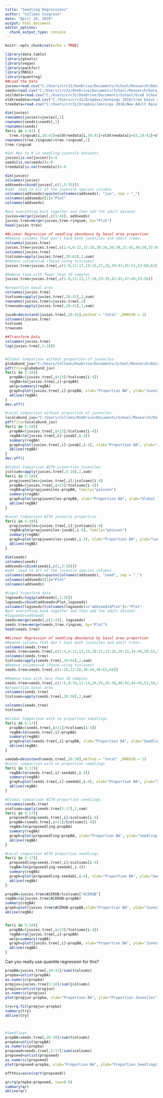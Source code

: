 ```yaml
---
title: "Seedling Regressions"
author: "Colleen Cosgrove"
date: "April 29, 2019"
output: html_document
editor_options: 
  chunk_output_type: console
---
```


```r
knitr::opts_chunk$set(echo = TRUE)
```


```r
library(data.table)
library(gtools)
library(vegan)
library(packfor)
library(MASS)
library(quantreg)
##Load the Data
juvies=read.csv("C:/Users/crc31/OneDrive/Documents/School/Research/Data/Trees/JuvenileMatrix.csv")
seeds=read.csv("C:/Users/crc31/OneDrive/Documents/School/Research/Data/Trees/SeedlingMatrix.csv")
soildata=read.csv("C:/Users/crc31/OneDrive/Documents/School/Grad School/SpatialStats/soil data May 08 for tree plots.csv")
oldtreedata=read.csv("C:/Users/crc31/Dropbox/Jennings 2016/tree basal areas.csv")
treedata=read.csv("C:/Users/crc31/Dropbox/Jennings 2016/New Adult Basal Area.csv")
```

```r
dim(juvies)
rownames(juvies)=juvies[,1]
rownames(seeds)=seeds[,1]
rownames(seeds)
for(i in 1:83) {
  tree.ringsum[i,10:42]=oldtreedata[i,10:42]+oldtreedata[i+83,10:42]+oldtreedata[i+166,10:42]  }
rownames(tree.ringsum)=tree.ringsum[,1]
tree.ringsum

#Set NAs to 0 in seedling/juvenile datasets
juvies[is.na(juvies)]<-0
seeds[is.na(seeds)]<-0
treedata[is.na(treedata)]<-0
```

```r
dim(juvies)
colnames(juvies)
addseeds=cbind(juvies[,c(1,5:35)])
#add _seed to all of the juvenile species columns
colnames(addseeds)=paste(colnames(addseeds), "juv", sep = "_")
colnames(addseeds)[1]="Plot"
colnames(addseeds)

#put everything back together and then add the adult dataset
juvies=merge(juvies[,c(1:4)], addseeds)
juvies.tree=merge(juvies,tree.ringsum, by="Plot")
head(juvies.tree)

##Linear Regression of seedling abundance by basal area proportion
#Remove columns that don't have both juveniles and adult trees.
colnames(juvies.tree)
juvies.tree=juvies.tree[,c(1:4,6:12,15:18,20:24,26:30,31:45,48:50,52:60,62:63,66:70,73:76)]
colnames(juvies.tree)
tcolsums=apply(juvies.tree[,39:63],2,sum)
#Remove columns==0 (found using tcolsums)
juvies.tree=juvies.tree[,c(1:9,11:17,19:25,27,29,30:43,45:51,53:60,62)]

#Remove taxa with fewer than 10 samples
juvies.tree=juvies.tree[,c(1:9,11:13,17:19,23:39,41:43,47:49,53:55)]

#proportion basal area
colnames(juvies.tree)
tcolsums=apply(juvies.tree[,28:41],2,sum)
rownames(juvies.tree)=juvies.tree[,1]
trowsums=apply(juvies.tree[,28:41],1,sum)

juvab=decostand(juvies.tree[,26:41],method = "total" ,MARGIN = 1)
colnames(juvies.tree)
tcolsums
trowsums

```


```r
##Transform Data
colnames(juvies.tree)
log(juvies.tree[,5:18])


#Global Comparison without proportion of juveniles.
globabund_juv="C:/Users/Colleen/OneDrive/Documents/School/Research/Data/Trees/JenningsTreeCommunity/globabund_juv.pdf"
pdf(file=globabund_juv)
for(i in 5:18){
  propBA=(juvies.tree[,i+23]/tcolsums[i-4])
  regBA=lm(juvies.tree[,i]~propBA)
  welp=summary(regBA)
  graph=plot(juvies.tree[,i]~propBA, xlab="Proportion BA", ylab="Juvenile Abundance", main=colnames(juvies.tree)[i+23])
  abline(regBA)
}
dev.off()

#Local comparison without proportion of juveniles
localabund_juv="C:/Users/Colleen/OneDrive/Documents/School/Research/Data/Trees/JenningsTreeCommunity/localabund_juv.pdf"
pdf(file=localabund_juv)
for(i in 5:18){
  propBA=(juvies.tree[,i+23]/tcolsums[i-4])
  regBA=lm(juvies.tree[,i]~juvab[,i-4])
  summary(regBA)
  graph=plot(juvies.tree[,i]~juvab[,i-4], xlab="Proportion BA", ylab="Juvenile Abundance", main=colnames(juvies.tree)[i+23])
  abline(regBA)
}
dev.off()

#Global Comparison WITH proportion juveniles
jcolsums=apply(juvies.tree[,5:18],2,sum)
for(i in 5:18){
  propjuveniles=juvies.tree[,i]/jcolsums[i-4]
  propBA=(juvies.tree[,i+23]/tcolsums[i-4])
  regBA=glm(propjuveniles~propBA, family="poisson")
  summary(regBA)
  graph=plot(propjuveniles~propBA, xlab="Proportion BA", ylab="Global Juvenile Proportion", main=colnames(juvies.tree)[i+23])
  abline(regBA)
}

#Local Comparison WITH juvenile proportion
for(i in 5:18){
  propjuveniles=juvies.tree[,i]/jcolsums[i-4]
  regBA=glm(propjuveniles~juvab[,i-4], family="poisson")
  summary(regBA)
  graph=plot(propjuveniles~juvab[,i-4], xlab="Proportion BA", ylab="Local Juvenile Abundance", main=colnames(juvies.tree)[i+23])
  abline(regBA)
}
```


```r
dim(seeds)
colnames(seeds)
addseeds=cbind(seeds[,c(1,5:38)])
#add _seed to all of the juvenile species columns
colnames(addseeds)=paste(colnames(addseeds), "seed", sep = "_")
colnames(addseeds)[1]="Plot"
colnames(addseeds)

#Log+1 transform data
logseeds=log1p(addseeds[,2:35])
logseeds=cbind(addseeds$Plot,logseeds)
colnames(logseeds)[colnames(logseeds)=="addseeds$Plot"]<-"Plot"
#put everything back together and then add the adult dataset
#logseeds=addseeds
seeds=merge(seeds[,c(1:4)], logseeds)
seeds.tree=merge(seeds,tree.ringsum, by="Plot")
head(seeds.tree)

##Linear Regression of seedling abundance by basal area proportion
#Remove columns that don't have both juveniles and adult trees.
colnames(seeds.tree)
seeds.tree=seeds.tree[,c(1:4,6:11,13,15,18:21,23:26,28:32,34:48,50:53,55:62,64:65,69:73,75:76,78:80)]
colnames(seeds.tree)
tcolsums=apply(seeds.tree[,39:64],2,sum)
#Remove columns==0 (found using tcolsums)
seeds.tree=seeds.tree[,c(1:10,12:28,30:44,46:62,64)]

#Remove taxa with less than 10 samples
seeds.tree=seeds.tree[,c(1:6,8:10,12:14,20,24,26:38,40:42,44:46,52,56,58:60)]
#proportion basal area
colnames(seeds.tree)
tcolsums=apply(seeds.tree[,26:38],2,sum)

colnames(seeds.tree)
tcolsums
```


```r
#Global Comparison with no proportion seedlings
for(i in 5:17){
  propBA=(seeds.tree[,i+21]/tcolsums[i-4])
  regBA=lm(seeds.tree[,i]~propBA)
  summary(regBA)
  graph=plot(seeds.tree[,i]~propBA, xlab="Proportion BA", ylab="Seedling Abundance", main=colnames(seeds.tree)[i+21])
  abline(regBA)
}

seedab=decostand(seeds.tree[,26:38],method = "total" ,MARGIN = 1)
#Local comparison with no proportion seedlings
for(i in 5:17){
  regBA=lm(seeds.tree[,i]~seedab[,i-4])
  summary(regBA)
  graph=plot(seeds.tree[,i]~seedab[,i-4], xlab="Proportion BA", ylab="Seedling Abundance", main=colnames(seeds.tree)[i+21])
  abline(regBA)
}

#Global comparison WITH proportion seedlings
colnames(seeds.tree)
scolsums=apply(seeds.tree[5:17],2,sum)
for(i in 5:17){
  propseedling=seeds.tree[,i]/scolsums[i-4]
  propBA=(seeds.tree[,i+21]/tcolsums[i-4])
  regBA=lm(propseedling~propBA)
  summary(regBA)
  graph=plot(propseedling~propBA, xlab="Proportion BA", ylab="Seedling Proportion", main=colnames(seeds.tree)[i+21])
  abline(regBA)
}

#Local comparison WITH proportion seedlings
for(i in 5:17){
  propseedling=seeds.tree[,i]/scolsums[i-4]
  regBA=lm(propseedling~seedab[,i-4])
  summary(regBA)
  graph=plot(propseedling~seedab[,i-4], xlab="Proportion BA", ylab="Seedling Proportion", main=colnames(seeds.tree)[i+21])
  abline(regBA)
}

```

```r
propBA=juvies.tree$ACERUB/tcolsums["ACERUB"]
regBA=rq(juvies.tree$ACERUB~propBA)
summary(regBA)
graph=plot(juvies.tree$ACERUB~propBA,xlab="Proportion BA", ylab="Juvenile Abundance", main="ACERUB")
abline(regBA)


for(i in 5:18){
  propBA=(juvies.tree[,i+23]/tcolsums[i-4])
  regBA=rq(juvies.tree[,i]~propBA)
  welp=summary(regBA)
  graph=plot(juvies.tree[,i]~propBA, xlab="Proportion BA", ylab="Juvenile Abundance", main=colnames(juvies.tree)[i+23])
  abline(regBA)
}

```
Can you really use quantile regression for this?



```r
propBA=juvies.tree[,28:41]/sum(tcolsums)
propba=unlist(propBA)
as.numeric(propba)
propjuv=juvies.tree[5:18]/sum(jcolsums)
propjuv=unlist(propjuv)
as.numeric(propjuv)
plot(propjuv~propba, xlab="Proportion BA", ylab="Proportion Juveniles", main="All Juveniles")

try=rq.fit(propjuv~propba)
summary(try)
abline(try)



#Seedlings
propBA=seeds.tree[,26:38]/sum(tcolsums)
propba=unlist(propBA)
as.numeric(propba)
propseed=seeds.tree[,5:17]/sum(scolsums)
propseed=unlist(propseed)
as.numeric(propseed)
plot(propseed~propba, xlab="Proportion BA", ylab="Proportion Seedlings", main="All Seedlings")

effthis=asin(sqrt(propseed))

qr=rq(propba~propseed, tau=0.9)
summary(qr)
abline(qr)
```
